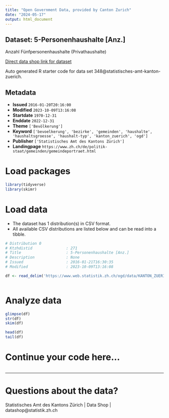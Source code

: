 ```yaml
---
title: "Open Government Data, provided by Canton Zurich"
date: "2024-05-17"
output: html_document
---
```


## Dataset: 5-Personenhaushalte [Anz.]

Anzahl Fünfpersonenhaushalte (Privathaushalte)

[Direct data shop link for dataset](https://www.zh.ch/de/politik-staat/statistik-daten/datenkatalog.html#/datasets/348@statistisches-amt-kanton-zuerich)

Auto generated R starter code for data set 348@statistisches-amt-kanton-zuerich.

## Metadata

- **Issued** `2016-01-20T20:16:00`
- **Modified** `2023-10-09T13:16:08`
- **Startdate** `1970-12-31`
- **Enddate** `2022-12-31`
- **Theme** `['Bevölkerung']`
- **Keyword** `['bevoelkerung', 'bezirke', 'gemeinden', 'haushalte', 'haushaltsgroesse', 'haushalt-typ', 'kanton_zuerich', 'ogd']`
- **Publisher** `['Statistisches Amt des Kantons Zürich']`
- **Landingpage** `https://www.zh.ch/de/politik-staat/gemeinden/gemeindeportraet.html`


# Load packages

```r

library(tidyverse)
library(skimr)

```

# Load data

-   The dataset has 1 distribution(s) in CSV format.
-   All available CSV distributions are listed below and can be read into a tibble.

```r

# Distribution 0
# Ktzhdistid               : 271
# Title                    : 5-Personenhaushalte [Anz.]
# Description              : None
# Issued                   : 2016-01-21T16:30:35
# Modified                 : 2023-10-09T13:16:08

df <- read_delim('https://www.web.statistik.zh.ch/ogd/data/KANTON_ZUERICH_456.csv')



```

# Analyze data

```r

glimpse(df)
str(df)
skim(df)

head(df)
tail(df)

```

# Continue your code here...

```r

```

------------------------------------------------------------------------

# Questions about the data?

Statistisches Amt des Kantons Zürich | Data Shop | datashop@statistik.zh.ch
